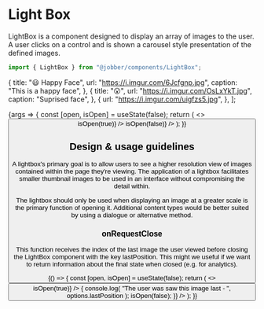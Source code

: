
<Meta title="Components/LightBox" component={LightBox} />

# Light Box

LightBox is a component designed to display an array of images to the user. A
user clicks on a control and is shown a carousel style presentation of the
defined images.

```ts
import { LightBox } from "@jobber/components/LightBox";
```

  {
    title: "😃 Happy Face",
    url: "https://i.imgur.com/6Jcfgnp.jpg",
    caption: "This is a happy face",
  },
  {
    title: "😮",
    url: "https://i.imgur.com/OsLxYkT.jpg",
    caption: "Suprised face",
  },
  {
    url: "https://i.imgur.com/uigfzs5.jpg",
  },
];

<Canvas>
  <Story name="LightBox" args={{ images }}>
    {args => {
      const [open, isOpen] = useState(false);
      return (
        <>
          <Button label="😈 Click me!" onClick={() => isOpen(true)} />
          <LightBox
            {...args}
            open={open}
            onRequestClose={() => isOpen(false)}
          />
        </>
      );
    }}
  </Story>
</Canvas>

<ArgsTable of={LightBox} story="LightBox" />

## Design & usage guidelines

A lightbox's primary goal is to allow users to see a higher resolution view of
images contained within the page they're viewing. The application of a lightbox
facilitates smaller thumbnail images to be used in an interface without
compromising the detail within.

The lightbox should only be used when displaying an image at a greater scale is
the primary function of opening it. Additional content types would be better
suited by using a dialogue or alternative method.

### onRequestClose

This function receives the index of the last image the user viewed before
closing the LightBox component with the key lastPosition. This might we useful
if we want to return information about the final state when closed (e.g. for
analytics).

<Canvas>
  <ExampleWithHooks>
    {() => {
      const [open, isOpen] = useState(false);
      return (
        <>
          <Button label="😈 Click me!" onClick={() => isOpen(true)} />
          <LightBox
            open={open}
            images={[
              {
                title: "😃 Happy Face",
                url: "https://i.imgur.com/6Jcfgnp.jpg",
                caption: "This is a happy face",
              },
              {
                title: "😮",
                url: "https://i.imgur.com/OsLxYkT.jpg",
                caption: "Suprised face",
              },
              {
                url: "https://i.imgur.com/uigfzs5.jpg",
              },
            ]}
            onRequestClose={options => {
              console.log(
                "The user was saw this image last - ",
                options.lastPosition
              );
              isOpen(false);
            }}
          />
        </>
      );
    }}
  </ExampleWithHooks>
</Canvas>
